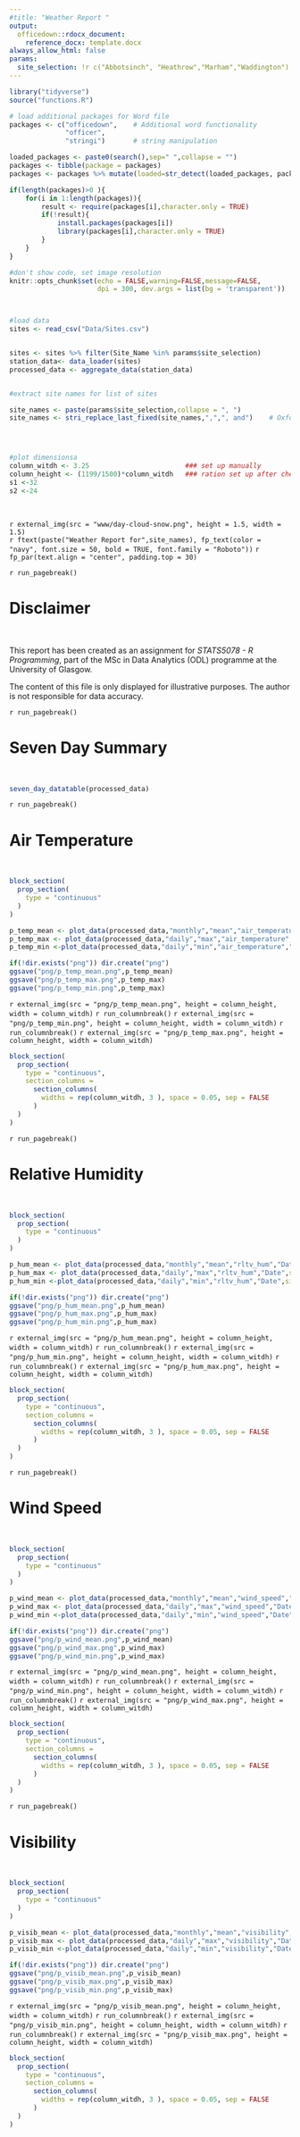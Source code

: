 ```yaml
---
#title: "Weather Report "
output:
  officedown::rdocx_document:
    reference_docx: template.docx
always_allow_html: false
params:
  site_selection: !r c("Abbotsinch", "Heathrow","Marham","Waddington")
---
```


```r
library("tidyverse")
source("functions.R")

# load additional packages for Word file
packages <- c("officedown",    # Additional word functionality
              "officer",
              "stringi")       # string manipulation

loaded_packages <- paste0(search(),sep=" ",collapse = "")
packages <- tibble(package = packages)
packages <- packages %>% mutate(loaded=str_detect(loaded_packages, package, negate = FALSE)) %>% pull(package)

if(length(packages)>0 ){
    for(i in 1:length(packages)){
        result <- require(packages[i],character.only = TRUE)
        if(!result){
            install.packages(packages[i])
            library(packages[i],character.only = TRUE)
        }
    }
}

#don't show code, set image resolution
knitr::opts_chunk$set(echo = FALSE,warning=FALSE,message=FALSE,
                      dpi = 300, dev.args = list(bg = 'transparent'))



#load data 
sites <- read_csv("Data/Sites.csv")


sites <- sites %>% filter(Site_Name %in% params$site_selection)
station_data<- data_loader(sites)
processed_data <- aggregate_data(station_data)


#extract site names for list of sites

site_names <- paste(params$site_selection,collapse = ", ")
site_names <- stri_replace_last_fixed(site_names,",",", and")    # Oxford comma!!!




#plot dimensionsa
column_witdh <- 3.25                        ### set up manually
column_height <- (1199/1500)*column_witdh   ### ration set up after checking png output (not exepcted to change, so set manually)
s1 <-32
s2 <-24

```
\

`r external_img(src = "www/day-cloud-snow.png", height = 1.5, width = 1.5)` \
`r ftext(paste("Weather Report for",site_names), fp_text(color = "navy", font.size = 50, bold = TRUE, font.family = "Roboto"))` `r fp_par(text.align = "center", padding.top = 30)`

`r run_pagebreak()`

# Disclaimer
\

This report has been created as an assignment for *STATS5078 - R Programming*, part of the MSc in Data Analytics (ODL) programme at the University of Glasgow.
\

The content of this file is only displayed for illustrative purposes. The author is not responsible for data accuracy.

`r run_pagebreak()`


# Seven Day Summary
\

```r

seven_day_datatable(processed_data)
```
`r run_pagebreak()`

# Air Temperature

\

```r
block_section(
  prop_section(
    type = "continuous"
  )
)

p_temp_mean <- plot_data(processed_data,"monthly","mean","air_temperature","Date",size1=s1,size2=s2) 
p_temp_max <- plot_data(processed_data,"daily","max","air_temperature","Date",size1=s1,size2=s2) 
p_temp_min <-plot_data(processed_data,"daily","min","air_temperature","Date",size1=s1,size2=s2) 

if(!dir.exists("png")) dir.create("png")
ggsave("png/p_temp_mean.png",p_temp_mean)
ggsave("png/p_temp_max.png",p_temp_max)
ggsave("png/p_temp_min.png",p_temp_max)

```


`r external_img(src = "png/p_temp_mean.png", height = column_height, width = column_witdh)`
`r run_columnbreak()`
`r external_img(src = "png/p_temp_min.png", height = column_height, width = column_witdh)`
`r run_columnbreak()`
`r external_img(src = "png/p_temp_max.png", height = column_height, width = column_witdh)`


```r
block_section(
  prop_section(
    type = "continuous",
    section_columns =
      section_columns(
        widths = rep(column_witdh, 3 ), space = 0.05, sep = FALSE
      )
  )
)
```

`r run_pagebreak()`

# Relative Humidity
\

```r
block_section(
  prop_section(
    type = "continuous"
  )
)

p_hum_mean <- plot_data(processed_data,"monthly","mean","rltv_hum","Date",size1=s1,size2=s2) 
p_hum_max <- plot_data(processed_data,"daily","max","rltv_hum","Date",size1=s1,size2=s2) 
p_hum_min <-plot_data(processed_data,"daily","min","rltv_hum","Date",size1=s1,size2=s2) 

if(!dir.exists("png")) dir.create("png")
ggsave("png/p_hum_mean.png",p_hum_mean)
ggsave("png/p_hum_max.png",p_hum_max)
ggsave("png/p_hum_min.png",p_hum_max)

```


`r external_img(src = "png/p_hum_mean.png", height = column_height, width = column_witdh)`
`r run_columnbreak()`
`r external_img(src = "png/p_hum_min.png", height = column_height, width = column_witdh)`
`r run_columnbreak()`
`r external_img(src = "png/p_hum_max.png", height = column_height, width = column_witdh)`


```r
block_section(
  prop_section(
    type = "continuous",
    section_columns =
      section_columns(
        widths = rep(column_witdh, 3 ), space = 0.05, sep = FALSE
      )
  )
)
```

`r run_pagebreak()`

# Wind Speed

\

```r
block_section(
  prop_section(
    type = "continuous"
  )
)

p_wind_mean <- plot_data(processed_data,"monthly","mean","wind_speed","Date",size1=s1,size2=s2) 
p_wind_max <- plot_data(processed_data,"daily","max","wind_speed","Date",size1=s1,size2=s2) 
p_wind_min <-plot_data(processed_data,"daily","min","wind_speed","Date",size1=s1,size2=s2) 

if(!dir.exists("png")) dir.create("png")
ggsave("png/p_wind_mean.png",p_wind_mean)
ggsave("png/p_wind_max.png",p_wind_max)
ggsave("png/p_wind_min.png",p_wind_max)

```


`r external_img(src = "png/p_wind_mean.png", height = column_height, width = column_witdh)`
`r run_columnbreak()`
`r external_img(src = "png/p_wind_min.png", height = column_height, width = column_witdh)`
`r run_columnbreak()`
`r external_img(src = "png/p_wind_max.png", height = column_height, width = column_witdh)`


```r
block_section(
  prop_section(
    type = "continuous",
    section_columns =
      section_columns(
        widths = rep(column_witdh, 3 ), space = 0.05, sep = FALSE
      )
  )
)
```

`r run_pagebreak()`

# Visibility
\

```r
block_section(
  prop_section(
    type = "continuous"
  )
)

p_visib_mean <- plot_data(processed_data,"monthly","mean","visibility","Date",size1=s1,size2=s2) 
p_visib_max <- plot_data(processed_data,"daily","max","visibility","Date",size1=s1,size2=s2) 
p_visib_min <-plot_data(processed_data,"daily","min","visibility","Date",size1=s1,size2=s2) 

if(!dir.exists("png")) dir.create("png")
ggsave("png/p_visib_mean.png",p_visib_mean)
ggsave("png/p_visib_max.png",p_visib_max)
ggsave("png/p_visib_min.png",p_visib_max)

```


`r external_img(src = "png/p_visib_mean.png", height = column_height, width = column_witdh)`
`r run_columnbreak()`
`r external_img(src = "png/p_visib_min.png", height = column_height, width = column_witdh)`
`r run_columnbreak()`
`r external_img(src = "png/p_visib_max.png", height = column_height, width = column_witdh)`


```r
block_section(
  prop_section(
    type = "continuous",
    section_columns =
      section_columns(
        widths = rep(column_witdh, 3 ), space = 0.05, sep = FALSE
      )
  )
)
```
